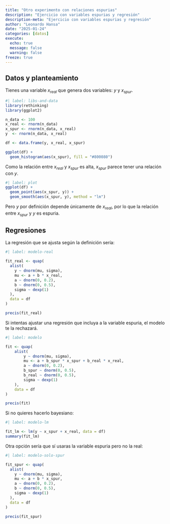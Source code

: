 ```yaml
---
title: "Otro experimento con relaciones espurias"
description: "Ejercicio con variables espurias y regresión"
description-meta: "Ejercicio con variables espurias y regresión"
author: "Leonardo Hansa"
date: "2025-01-24"
categories: [datos]
execute: 
  echo: true
  message: false
  warning: false
freeze: true
---
```


## Datos y planteamiento

Tienes una variable $x_{real}$ que genera dos variables: $y$ y $x_{spur}$. 

```r
#| label: libs-and-data
library(rethinking)
library(ggplot2)

n_data <- 100
x_real <- rnorm(n_data)
x_spur <- rnorm(n_data, x_real)
y  <- rnorm(n_data, x_real)

df <- data.frame(y, x_real, x_spur)

ggplot(df) + 
  geom_histogram(aes(x_spur), fill = "#800080")
```

Como la relación entre $x_{real}$ y $x_{spur}$ es alta, $x_{spur}$ parece tener una relación con $y$.

```r
#| label: plot
ggplot(df) + 
  geom_point(aes(x_spur, y)) + 
  geom_smooth(aes(x_spur, y), method = "lm")
```

Pero $y$ por definición depende únicamente de $x_{real}$, por lo que la relación entre $x_{spur}$ y $y$ es espuria.

## Regresiones

La regresión que se ajusta según la definición sería:

```r
#| label: modelo-real

fit_real <- quap(
  alist(
    y ~ dnorm(mu, sigma), 
    mu <- a + b * x_real, 
    a ~ dnorm(0, 0.2), 
    b ~ dnorm(0, 0.5),
    sigma ~ dexp(1)
  ), 
  data = df
)

precis(fit_real)
```

Si intentas ajustar una regresión que incluya a la variable espuria, el modelo te la rechazará.

```r
#| label: modelo

fit <- quap(
    alist(
        y ~ dnorm(mu, sigma), 
        mu <- a + b_spur * x_spur + b_real * x_real, 
        a ~ dnorm(0, 0.2),
        b_spur ~ dnorm(0, 0.5),
        b_real ~ dnorm(0, 0.5),
        sigma ~ dexp(1)
    ), 
    data = df
)

precis(fit)
```

Si no quieres hacerlo bayesiano:

```r
#| label: modelo-lm

fit_lm <- lm(y ~ x_spur + x_real, data = df)
summary(fit_lm)
```

Otra opción sería que sí usaras la variable espuria pero no la real:

```r
#| label: modelo-solo-spur

fit_spur <- quap(
  alist(
    y ~ dnorm(mu, sigma), 
    mu <- a + b * x_spur, 
    a ~ dnorm(0, 0.2),
    b ~ dnorm(0, 0.5),
    sigma ~ dexp(1)
  ), 
  data = df
)

precis(fit_spur)
```
